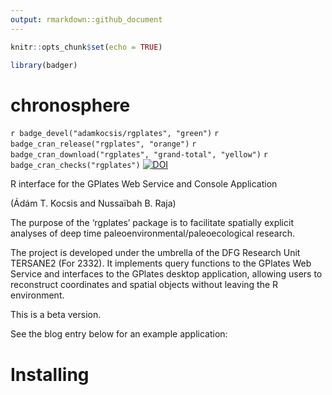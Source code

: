 ```yaml
---
output: rmarkdown::github_document
---
```


```r
knitr::opts_chunk$set(echo = TRUE)

library(badger)
```

# chronosphere 
`r badge_devel("adamkocsis/rgplates", "green")`
`r badge_cran_release("rgplates", "orange")`
`r badge_cran_download("rgplates", "grand-total", "yellow")`
`r badge_cran_checks("rgplates")`
[![DOI](https://zenodo.org/badge/DOI/10.5281/zenodo.3530703.svg)](https://doi.org/10.5281/zenodo.3530703)

R interface for the GPlates Web Service and Console Application 

(Ádám T. Kocsis and Nussaïbah B. Raja)

The purpose of the 'rgplates' package is to facilitate spatially explicit analyses of deep time paleoenvironmental/paleoecological research. 

The project is developed under the umbrella of the DFG Research Unit TERSANE2 (For 2332). It implements query functions to the GPlates Web Service and interfaces to the GPlates desktop application, allowing users to reconstruct coordinates and spatial objects without leaving the R environment. 

This is a beta version. 

See the blog entry below for an example application:

# Installing

